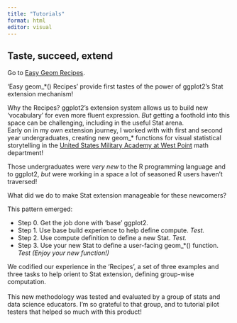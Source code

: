 ```yaml
---
title: "Tutorials"
format: html
editor: visual
---
```


## Taste, succeed, extend

Go to [Easy Geom Recipes](https://evamaerey.github.io/easy-geom-recipes).


'Easy geom\_\*() Recipes' provide first tastes of the power of ggplot2's Stat extension mechanism! 

Why the Recipes? ggplot2's extension system allows us to build new 'vocabulary' for even more fluent expression. *But* getting a foothold into this space can be challenging, including in the useful Stat arena.
\
Early on in my own extension journey, I worked with with first and second year undergraduates, creating new geom\_\* functions for visual statistical storytelling in the [United States Military Academy at West Point](https://www.linkedin.com/company/united-states-military-academy-at-west-point/) math department!

Those undergraduates were *very new* to the R programming language and to ggplot2, *but* were working in a space a lot of seasoned R users haven't traversed! 

What did we do to make Stat extension manageable for these newcomers? 

This pattern emerged: 

- Step 0. Get the job done with 'base' ggplot2.
- Step 1. Use base build experience to help define compute. *Test.*
- Step 2. Use compute definition to define a new Stat. *Test.*
- Step 3. Use your new Stat to define a user-facing geom\_\*() function. *Test (Enjoy your new function!)*

We codified our experience in the 'Recipes', a set of three examples and three tasks to help orient to Stat extension, defining group-wise computation.\
\
This new methodology was tested and evaluated by a group of stats and data science educators. I'm so grateful to that group, and to tutorial pilot testers that helped so much with this product!

